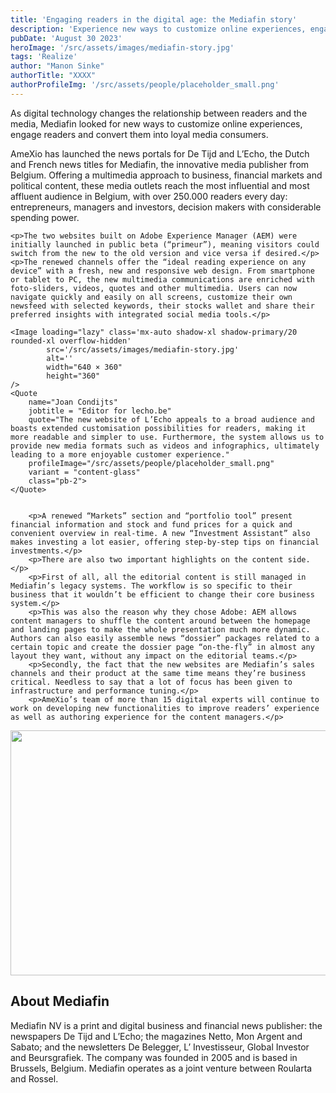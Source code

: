 ```yaml
---
title: 'Engaging readers in the digital age: the Mediafin story'
description: 'Experience new ways to customize online experiences, engage readers and convert them into loyal media consumers with the Mediafin story!'
pubDate: 'August 30 2023'
heroImage: '/src/assets/images/mediafin-story.jpg'
tags: 'Realize'
author: "Manon Sinke"
authorTitle: "XXXX"
authorProfileImg: '/src/assets/people/placeholder_small.png'
---
```


<LayoutSection backgroundColor="dark">
    <p>As digital technology changes the relationship between readers and the media, Mediafin looked for new ways to customize online experiences, engage readers and convert them into loyal media consumers.</p>
    <p>AmeXio has launched the news portals for De Tijd and L’Echo, the Dutch and French news titles for Mediafin, the innovative media publisher from Belgium. Offering a multimedia approach to business, financial markets and political content, these media outlets reach the most influential and most affluent audience in Belgium, with over 250.000 readers every day: entrepreneurs, managers and investors, decision makers with considerable spending power.</p>
</LayoutSection>

<LayoutSection>
    <Quote
        jobtitle = "Editor for tijd.be" 
        quote="Our new website is much simpler and clearer, so the reader can get quickly up to date with the news that matters. The new tijd.be provides more room for depth, analysis and multimedia stories than ever. The interface is tailored to our readers’ needs with new personalised tools." 
        name="Stephanie De Smedt" 
        profileImage="/src/assets/people/placeholder_small.png"
        variant = "content-glass"
        class="pb-2">
    </Quote>

    <p>The two websites built on Adobe Experience Manager (AEM) were initially launched in public beta (“primeur”), meaning visitors could switch from the new to the old version and vice versa if desired.</p>
    <p>The renewed channels offer the “ideal reading experience on any device” with a fresh, new and responsive web design. From smartphone or tablet to PC, the new multimedia communications are enriched with foto-sliders, videos, quotes and other multimedia. Users can now navigate quickly and easily on all screens, customize their own newsfeed with selected keywords, their stocks wallet and share their preferred insights with integrated social media tools.</p>
   
    <Image loading="lazy" class='mx-auto shadow-xl shadow-primary/20 rounded-xl overflow-hidden'
            src='/src/assets/images/mediafin-story.jpg' 
            alt=''
            width="640 × 360"
            height="360"
    />
    <Quote 
        name="Joan Condijts" 
        jobtitle = "Editor for lecho.be" 
        quote="The new website of L’Echo appeals to a broad audience and boasts extended customisation possibilities for readers, making it more readable and simpler to use. Furthermore, the system allows us to provide new media formats such as videos and infographics, ultimately leading to a more enjoyable customer experience." 
        profileImage="/src/assets/people/placeholder_small.png"
        variant = "content-glass"
        class="pb-2">
    </Quote>

     
        <p>A renewed “Markets” section and “portfolio tool” present financial information and stock and fund prices for a quick and convenient overview in real-time. A new “Investment Assistant” also makes investing a lot easier, offering step-by-step tips on financial investments.</p>
        <p>There are also two important highlights on the content side.</p>
        <p>First of all, all the editorial content is still managed in Mediafin’s legacy systems. The workflow is so specific to their business that it wouldn’t be efficient to change their core business system.</p>
        <p>This was also the reason why they chose Adobe: AEM allows content managers to shuffle the content around between the homepage and landing pages to make the whole presentation much more dynamic. Authors can also easily assemble news “dossier” packages related to a certain topic and create the dossier page “on-the-fly” in almost any layout they want, without any impact on the editorial teams.</p>
        <p>Secondly, the fact that the new websites are Mediafin’s sales channels and their product at the same time means they’re business critical. Needless to say that a lot of focus has been given to infrastructure and performance tuning.</p>
        <p>AmeXio’s team of more than 15 digital experts will continue to work on developing new functionalities to improve readers’ experience as well as authoring experience for the content managers.</p>
<Image loading="lazy" class='mx-auto shadow-xl shadow-primary/20 rounded-xl overflow-hidden'
            src='/src/assets/images/overlay-elements-image-packshot-2-tijd@2x-1.png' 
            alt=''
            width="1100"
            height="392"
    />
</LayoutSection>

<LayoutSection backgroundColor="dark">
        <h2>About Mediafin</h2>
        <p>Mediafin NV is a print and digital business and financial news publisher: the newspapers De Tijd and L’Echo; the magazines Netto, Mon Argent and Sabato; and the newsletters De Belegger, L’ Investisseur, Global Investor and Beursgrafiek. The company was founded in 2005 and is based in Brussels, Belgium. Mediafin operates as a joint venture between Roularta and Rossel.</p>
</LayoutSection>